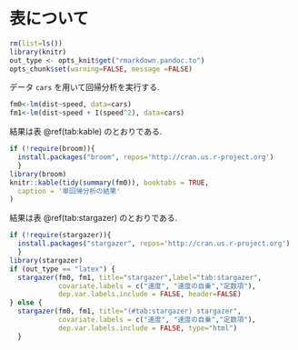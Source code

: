 \mainmatter

# 表について

```r
rm(list=ls())
library(knitr)
out_type <- opts_knit$get("rmarkdown.pandoc.to")
opts_chunk$set(warning=FALSE, message =FALSE)
```

データ `cars` を用いて回帰分析\index{かいきぶんせき@回帰分析}を実行する. 
```r
fm0<-lm(dist~speed, data=cars) 
fm1<-lm(dist~speed + I(speed^2), data=cars) 
```

結果は表 \@ref(tab:kable) のとおりである.
```r
if (!require(broom)){
  install.packages("broom", repos='http://cran.us.r-project.org')
  }
library(broom)
knitr::kable(tidy(summary(fm0)), booktabs = TRUE,
  caption = '単回帰分析の結果'
)
```

結果は表 \@ref(tab:stargazer) のとおりである.

```r
if (!require(stargazer)){
  install.packages("stargazer", repos='http://cran.us.r-project.org')
  }
library(stargazer)
if (out_type == "latex") {
  stargazer(fm0, fm1, title="stargazer",label="tab:stargazer",
            covariate.labels = c("速度", "速度の自乗","定数項"),
            dep.var.labels.include = FALSE, header=FALSE)
} else {
  stargazer(fm0, fm1, title="(#tab:stargazer) stargazer",
            covariate.labels = c("速度", "速度の自乗","定数項"),
            dep.var.labels.include = FALSE, type="html")
  }
```




